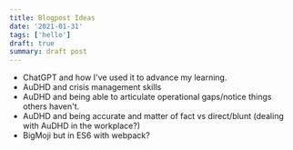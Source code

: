 ```yaml
---
title: Blogpost Ideas
date: '2021-01-31'
tags: ['hello']
draft: true
summary: draft post
---
```


- ChatGPT and how I've used it to advance my learning.
- AuDHD and crisis management skills
- AuDHD and being able to articulate operational gaps/notice things others haven't.
- AuDHD and being accurate and matter of fact vs direct/blunt (dealing with AuDHD in the workplace?)
- BigMoji but in ES6 with webpack?
